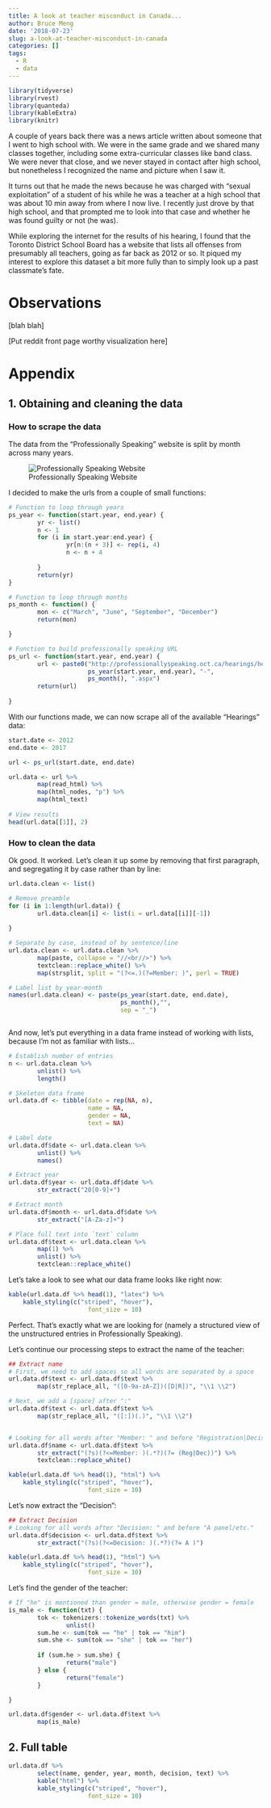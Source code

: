 ```yaml
---
title: A look at teacher misconduct in Canada...
author: Bruce Meng
date: '2018-07-23'
slug: a-look-at-teacher-misconduct-in-canada
categories: []
tags:
  - R
  - data
---
```


```r
library(tidyverse)
library(rvest)
library(quanteda)
library(kableExtra)
library(knitr)
```

A couple of years back there was a news article written about someone that I went to high school with. We were in the same grade and we shared many classes together, including some extra-curricular classes like band class. We were never that close, and we never stayed in contact after high school, but nonetheless I recognized the name and picture when I saw it.

It turns out that he made the news because he was charged with "sexual exploitation" of a student of his while he was a teacher at a high school that was about 10 min away from where I now live. I recently just drove by that high school, and that prompted me to look into that case and whether he was found guilty or not (he was).

While exploring the internet for the results of his hearing, I found that the Toronto District School Board has a website that lists all offenses from presumably all teachers, going as far back as 2012 or so. It piqued my interest to explore this dataset a bit more fully than to simply look up a past classmate's fate.

# Observations
[blah blah]


[Put reddit front page worthy visualization here]

# Appendix
## 1. Obtaining and cleaning the data

### How to scrape the data

The data from the "Professionally Speaking" website is split by month across many years. 

![Professionally Speaking Website](/img/teachers/ps.website.PNG)

I decided to make the urls from a couple of small functions:

```r
# Function to loop through years
ps_year <- function(start.year, end.year) {
        yr <- list()
        n <- 1
        for (i in start.year:end.year) {
                yr[n:(n + 3)] <- rep(i, 4)
                n <- n + 4
                
        }
        return(yr)
}

# Function to loop through months
ps_month <- function() {
        mon <- c("March", "June", "September", "December")
        return(mon)

}

# Function to build professionally speaking URL
ps_url <- function(start.year, end.year) {
        url <- paste0("http://professionallyspeaking.oct.ca/hearings/hearings-",
                      ps_year(start.year, end.year), "-",
                      ps_month(), ".aspx")
        return(url)
        
}

```

With our functions made, we can now scrape all of the available "Hearings" data:

```r
start.date <- 2012
end.date <- 2017

url <- ps_url(start.date, end.date)

url.data <- url %>%
        map(read_html) %>%
        map(html_nodes, "p") %>%
        map(html_text)
        
# View results
head(url.data[[1]], 2)

```

### How to clean the data

Ok good. It worked. Let's clean it up some by removing that first paragraph, and segregating it by case rather than by line:

```r
url.data.clean <- list()

# Remove preamble
for (i in 1:length(url.data)) {
        url.data.clean[i] <- list(i = url.data[[i]][-1])
        
}

# Separate by case, instead of by sentence/line
url.data.clean <- url.data.clean %>%
        map(paste, collapse = "//<br//>") %>%
        textclean::replace_white() %>%
        map(strsplit, split = "(?<=.)(?=Member: )", perl = TRUE)

# Label list by year-month
names(url.data.clean) <- paste(ps_year(start.date, end.date), 
                               ps_month(),"",
                               sep = "_")



```

And now, let's put everything in a data frame instead of working with lists, because I'm not as familiar with lists...

```r
# Establish number of entries
n <- url.data.clean %>%
        unlist() %>%
        length()

# Skeleton data frame
url.data.df <- tibble(date = rep(NA, n),
                      name = NA,
                      gender = NA,
                      text = NA)

# Label date
url.data.df$date <- url.data.clean %>%
        unlist() %>%
        names()

# Extract year
url.data.df$year <- url.data.df$date %>%
        str_extract("20[0-9]+")

# Extract month
url.data.df$month <- url.data.df$date %>%
        str_extract("[A-Za-z]+")

# Place full text into `text` column
url.data.df$text <- url.data.clean %>%
        map(1) %>%
        unlist() %>%
        textclean::replace_white()

```

Let's take a look to see what our data frame looks like right now:

```r
kable(url.data.df %>% head(1), "latex") %>%
    kable_styling(c("striped", "hover"),
                      font_size = 10)

```

Perfect. That's exactly what we are looking for (namely a structured view of the unstructured entries in Professionally Speaking).

Let's continue our processing steps to extract the name of the teacher:

```r
## Extract name
# First, we need to add spaces so all words are separated by a space
url.data.df$text <- url.data.df$text %>%
        map(str_replace_all, "([0-9a-zA-Z])([D|R])", "\\1 \\2")

# Next, we add a [space] after ":"
url.data.df$text <- url.data.df$text %>%
        map(str_replace_all, "([:])(.)", "\\1 \\2")


# Looking for all words after "Member: " and before "Registration|Decision"
url.data.df$name <- url.data.df$text %>%
        str_extract("(?s)(?<=Member: )(.*?)(?= (Reg|Dec))") %>%
        textclean::replace_white()

```

```r
kable(url.data.df %>% head(1), "html") %>%
    kable_styling(c("striped", "hover"),
                      font_size = 10)

```

Let's now extract the "Decision":

```r
## Extract Decision
# Looking for all words after "Decision: " and before "A panel/etc."
url.data.df$decision <- url.data.df$text %>%
        str_extract("(?s)(?<=Decision: )(.*?)(?= A )")

```

```r
kable(url.data.df %>% head(1), "html") %>%
    kable_styling(c("striped", "hover"),
                      font_size = 10)

```

Let's find the gender of the teacher:

```r
# If "he" is mentioned than gender = male, otherwise gender = female
is_male <- function(txt) {
        tok <- tokenizers::tokenize_words(txt) %>%
                unlist()
        sum.he <- sum(tok == "he" | tok == "him")
        sum.she <- sum(tok == "she" | tok == "her")
        
        if (sum.he > sum.she) {
                return("male")
        } else {
                return("female")
        }

}

url.data.df$gender <- url.data.df$text %>%
        map(is_male)

```

## 2. Full table

```r
url.data.df %>%
        select(name, gender, year, month, decision, text) %>%
        kable("html") %>%
        kable_styling(c("striped", "hover"),
                      font_size = 10)

```
